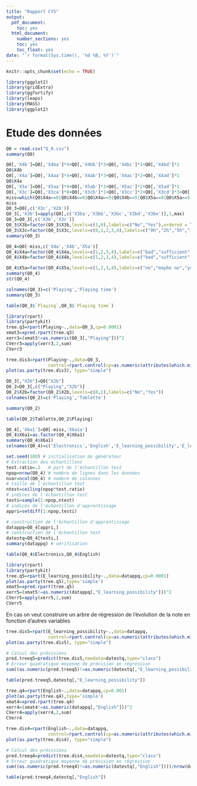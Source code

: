 ---
title: "Rapport CYS"
output:
  pdf_document:
    toc: yes
  html_document:
    number_sections: yes
    toc: yes
    toc_float: yes
date: "`r format(Sys.time(), '%d %B, %Y')`"
---

```{r setup, include=FALSE}
knitr::opts_chunk$set(echo = TRUE)
```

```{r echo=FALSE, r,echo=F}
library(ggplot2)
library(gridExtra)
library(ggfortify)
library(leaps)
library(MASS)
library(ggplot2)
```

# Etude des données 


```{r}
Q0 = read.csv("Q_0.csv")
summary(Q0)
```

```{r}
Q0[,'X4b']=Q0[,'X4ba']*4+Q0[,'X4bb']*3+Q0[,'X4bc']*2+Q0[,'X4bd']*1
Q0$X4b
Q0[,'X4a']=Q0[,'X4aa']*4+Q0[,'X4ab']*3+Q0[,'X4ac']*2+Q0[,'X4ad']*1
Q0$X4a
Q0[,'X5a']=Q0[,'X5aa']*4+Q0[,'X5ab']*3+Q0[,'X5ac']*2+Q0[,'X5ad']*1
Q0[,'X3c']=Q0[,'X3ca']*0+Q0[,'X3cb']*1+Q0[,'X3cc']*2+Q0[,'X3cd']*3+Q0[,'X3ce']*4
miss=which(Q0$X4a==0|Q0$X4b==0|Q0$X4a==5|Q0$X4b==5|Q0$X5a==0|Q0$X5a==5)
miss
Q0_3=Q0[,c('X3c','X2b')]
Q0_3[,'X3b']=apply(Q0[,c('X3ba','X3bb','X3bc','X3bd','X3be')],1,max)
Q0_3=Q0_3[,c('X3b','X3c')]
Q0_3$X3b=factor(Q0_3$X3b,levels=c(1,0),labels=c("No","Yes"),ordered = TRUE)
Q0_3$X3c=factor(Q0_3$X3c,levels=c(0,1,2,3,4),labels=c("0h","2h","5h","10h","20h"),ordered = TRUE)
summary(Q0_3)

Q0_4=Q0[-miss,c('X4a','X4b','X5a')]
Q0_4$X4a=factor(Q0_4$X4a,levels=c(1,2,3,4),labels=c("bad","sufficient","good","very good"),ordered = TRUE)
Q0_4$X4b=factor(Q0_4$X4b,levels=c(1,2,3,4),labels=c("bad","sufficient","good","very good"),ordered = TRUE)

Q0_4$X5a=factor(Q0_4$X5a,levels=c(1,2,3,4),labels=c("no","maybe no","yes but with difficulty","yes"),ordered = TRUE)
summary(Q0_4)
str(Q0_4)

```



```{r}
colnames(Q0_3)=c('Playing','Playing time')
summary(Q0_3)
```

```{r}
table(Q0_3$`Playing`,Q0_3$`Playing time`)
```

```{r echo=FALSE}
library(rpart)
library(partykit)
tree.q3=rpart(Playing~.,data=Q0_3,cp=0.0001)
xmat3=xpred.rpart(tree.q3)
xerr3=(xmat3!=as.numeric(Q0_3[,"Playing"]))^2
CVerr3=apply(xerr3,2,sum)
CVerr3
```

```{r echo=FALSE}
tree.dis3=rpart(Playing~.,data=Q0_3,
                control=rpart.control(cp=as.numeric(attributes(which.min(CVerr3))$names)))
plot(as.party(tree.dis3), type="simple")
```

```{r}
Q0_3[,"X2b"]=Q0["X2b"]
Q0_2=Q0_3[,c("Playing","X2b")]
Q0_2$X2b=factor(Q0_2$X2b,levels=c(0,1),labels=c("No","Yes"))
colnames(Q0_2)=c('Playing','Tablette')

summary(Q0_2)
```


```{r}
table(Q0_2$Tablette,Q0_2$Playing)
```


```{r}
Q0_4[,'X6a1']=Q0[-miss,'X6a1a']
Q0_4$X6a1=as.factor(Q0_4$X6a1)
summary(Q0_4$X6a1)
colnames(Q0_4)=c('Electronics','English','E_learning_possibility','E_learning_experience')
```











```{r}
set.seed(100) # initialisation du générateur
# Extraction des échantillons
test.ratio=.2   # part de l'échantillon test
npop=nrow(Q0_4) # nombre de lignes dans les données
nvar=ncol(Q0_4) # nombre de colonnes
# taille de l'échantillon test
ntest=ceiling(npop*test.ratio) 
# indices de l'échantillon test
testi=sample(1:npop,ntest)
# indices de l'échantillon d'apprentissage
appri=setdiff(1:npop,testi)
```

```{r}

# construction de l'échantillon d'apprentissage
datappq=Q0_4[appri,]
# construction de l'échantillon test 
datestq=Q0_4[testi,] 
summary(datappq) # vérification
```



```{r}
table(Q0_4$Electronics,Q0_4$English)
```



```{r echo=FALSE}
library(rpart)
library(partykit)
tree.q5=rpart(E_learning_possibility~.,data=datappq,cp=0.0001)
plot(as.party(tree.q5),type='simple')
xmat5=xpred.rpart(tree.q5)
xerr5=(xmat5!=as.numeric(datappq[,"E_learning_possibility"]))^2
CVerr5=apply(xerr5,2,sum)
CVerr5
```


En cas on veut construire un arbre de régression de l'évolution de la note en fonction d'autres variables

```{r echo=FALSE}
tree.dis5=rpart(E_learning_possibility~.,data=datappq,
                control=rpart.control(cp=as.numeric(attributes(which.min(CVerr5))$names)))
plot(as.party(tree.dis5), type="simple")
```

```{r}
# Calcul des prévisions
pred.treeq5=predict(tree.dis5,newdata=datestq,type="class") 
# Erreur quadratique moyenne de prévision en régression
sum((as.numeric(pred.treeq5)!=as.numeric(datestq[,"E_learning_possibility"])))/nrow(datestq)
```

```{r}
table(pred.treeq5,datestq[,"E_learning_possibility"])
```




```{r}
tree.q4=rpart(English~.,data=datappq,cp=0.001)
plot(as.party(tree.q4),type='simple')
xmat4=xpred.rpart(tree.q4)
xerr4=(xmat4!=as.numeric(datappq[,"English"]))^2
CVerr4=apply(xerr4,2,sum)
CVerr4
```




```{r echo=FALSE}
tree.dis4=rpart(English~.,data=datappq,
                control=rpart.control(cp=as.numeric(attributes(which.min(CVerr4))$names)))
plot(as.party(tree.dis4), type="simple")
```



```{r}
# Calcul des prévisions
pred.treeq4=predict(tree.dis4,newdata=datestq,type="class") 
# Erreur quadratique moyenne de prévision en régression
sum((as.numeric(pred.treeq4)!=as.numeric(datestq[,"English"])))/nrow(datestq)
```




```{r}
table(pred.treeq4,datestq[,"English"])
```



















